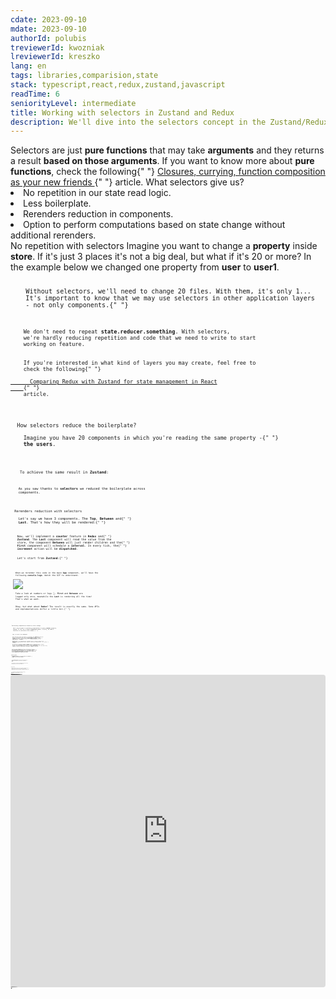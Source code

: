 ```yaml
---
cdate: 2023-09-10
mdate: 2023-09-10
authorId: polubis
treviewerId: kwozniak
lreviewerId: kreszko
lang: en
tags: libraries,comparision,state
stack: typescript,react,redux,zustand,javascript
readTime: 6
seniorityLevel: intermediate
title: Working with selectors in Zustand and Redux
description: We'll dive into the selectors concept in the Zustand/Redux libraries and explore the different use cases for dynamic and static selectors.
---
```


<Prelude label="Why do we need selectors?">
  <M>
    Selectors are just <B>pure functions</B> that may take <B>arguments</B> and
    they returns a result <B>based on those arguments</B>.
  </M>
  <Hint hasBg>
    If you want to know more about <B>pure functions</B>, check the following{" "}
    <A
      outside
      href="/articles/quick-wins/closures-currying-function-composition-as-your-new-friends/"
    >
      Closures, currying, function composition as your new friends
    </A>{" "}
    article.
  </Hint>
  <M>What selectors give us?</M>
  <L ordered>
    <Li>No repetition in our state read logic.</Li>
    <Li>Less boilerplate.</Li>
    <Li>Rerenders reduction in components.</Li>
    <Li>
      Option to perform computations based on state change without additional
      rerenders.
    </Li>
  </L>
</Prelude>

<Section>
  <XL>No repetition with selectors</XL>
  <M>
    Imagine you want to change a <B>property</B> inside <B>store</B>. If it's
    just 3 places it's not a big deal, but what if it's 20 or more? In the
    example below we changed one property from <B>user</B> to <B>user1</B>.
  </M>
  <Code
    mode="dynamic"
    description="In Redux"
    linesCount={5}
    lang="ts"
    changed={[[5, 5]]}
    src="https://raw.githubusercontent.com/polubis/Working-with-selectors-in-Zustand-and-Redux/main/snippets/1.ts"
  />
  <Code
    mode="dynamic"
    description="In Zustand"
    linesCount={5}
    lang="ts"
    changed={[[4, 4]]}
    src="https://raw.githubusercontent.com/polubis/Working-with-selectors-in-Zustand-and-Redux/main/snippets/2.ts"
  />
  <M>
    Without selectors, we'll need to change 20 files. With them, it's only 1...
    It's important to know that we may use selectors in other application layers
    - not only components.{" "}
  </M>
  <Code
    rolled
    mode="dynamic"
    description="In Zustand"
    linesCount={56}
    lang="tsx"
    description="Easier maintenance with selectors in different layers"
    src="https://raw.githubusercontent.com/polubis/Working-with-selectors-in-Zustand-and-Redux/main/snippets/3.ts"
  />
  <M>
    We don't need to repeat <B>state.reducer.something</B>. With selectors,
    we're hardly reducing repetition and code that we need to write to start
    working on feature.
  </M>
  <Hint hasBg>
    If you're interested in what kind of layers you may create, feel free to
    check the following{" "}
    <A
      href="/articles/libraries/comparing-redux-with-zustand-for-state-management-in-react/"
      outside
    >
      Comparing Redux with Zustand for state management in React
    </A>{" "}
    article.
  </Hint>
</Section>

<Section>
  <XL>How selectors reduce the boilerplate?</XL>
  <M>
    Imagine you have 20 components in which you're reading the same property -{" "}
    <B>the users</B>.
  </M>
  <Code
    mode="dynamic"
    linesCount={11}
    lang="tsx"
    description="Without selector in Redux"
    src="https://raw.githubusercontent.com/polubis/Working-with-selectors-in-Zustand-and-Redux/main/snippets/4.ts"
  />
  <Code
    mode="dynamic"
    src="https://raw.githubusercontent.com/polubis/Working-with-selectors-in-Zustand-and-Redux/main/snippets/5.ts"
    description="With selector in Redux"
    linesCount={19}
    lang="tsx"
    added={[
      [3, 3],
      [5, 5],
    ]}
    changed={[
      [13, 13],
      [17, 17],
    ]}
  />
  <M>
    To achieve the same result in <B>Zustand</B>:
  </M>
  <Code
    description="Selectors in Zustand"
    src="https://raw.githubusercontent.com/polubis/Working-with-selectors-in-Zustand-and-Redux/main/snippets/6.ts"
    mode="dynamic"
    linesCount={11}
    lang="tsx"
  />
  <M>
    As you saw thanks to <B>selectors</B> we reduced the boilerplate across
    components.
  </M>
</Section>

<Section>
  <XL>Rerenders reduction with selectors</XL>
  <M>
    Let's say we have 3 components. The <B>Top</B>, <B>Between</B> and{" "}
    <B>Last</B>. That's how they will be rendered:{" "}
  </M>
  <Code
    mode="dynamic"
    lang="tsx"
    linesCount={5}
    src="https://raw.githubusercontent.com/polubis/Working-with-selectors-in-Zustand-and-Redux/main/snippets/7.tsx"
  />
  <M>
    Now, we'll implement a <B>counter</B> feature in <B>Redux</B> and{" "}
    <B>Zustand</B>. The <B>Last</B> component will read the value from the
    store, the component <B>Between</B> will just render children and the{" "}
    <B>First</B> component will schedule a <B>interval</B>. In every tick, the{" "}
    <B>increment</B> action will be <B>dispatched</B>.
  </M>
  <M>
    Let's start from <B>Zustand</B>:{" "}
  </M>
  <Code
    description="The component structure for Zustand example"
    src="https://raw.githubusercontent.com/polubis/Working-with-selectors-in-Zustand-and-Redux/main/snippets/8.tsx"
    mode="dynamic"
    lang="tsx"
    linesCount={28}
    rolled
  />
  <Code
    description="The Zustand store/actions/selectors"
    mode="dynamic"
    src="https://raw.githubusercontent.com/polubis/Working-with-selectors-in-Zustand-and-Redux/main/snippets/9.ts"
    linesCount={24}
    rolled
    lang="ts"
  />
  <M>
    When we rerender this code in the main <B>App</B> component, we'll have the
    following <B>console.logs</B>. Watch the GIF to understand.
  </M>
  <Image
    rolled
    src="https://raw.githubusercontent.com/polubis/Working-with-selectors-in-Zustand-and-Redux/main/snippets/selectors.gif"
    description="The rerenders are performant"
  />
  <M>
    Take a look at numbers or logs 👆. <B>First</B> and <B>Between</B> are
    logged only once, meanwhile the <B>Last</B> is rendering all the time!
    That's what we want.
  </M>
  <M>
    Okay, but what about <B>Redux</B>? The result is exactly the same. Some APIs
    and implementations differ a little bit.{" "}
  </M>
  <Code
    description="The components implementation in Redux"
    mode="dynamic"
    lang="tsx"
    linesCount={37}
    rolled
    src="https://raw.githubusercontent.com/polubis/Working-with-selectors-in-Zustand-and-Redux/main/snippets/10.tsx"
  />
  <Code
    description="Typical slice code in Redux"
    mode="dynamic"
    lang="ts"
    linesCount={23}
    rolled
    src="https://raw.githubusercontent.com/polubis/Working-with-selectors-in-Zustand-and-Redux/main/snippets/11.tsx"
  />
  <Code
    description="Selectors in Redux"
    mode="dynamic"
    linesCount={5}
    src="https://raw.githubusercontent.com/polubis/Working-with-selectors-in-Zustand-and-Redux/main/snippets/12.ts"
    lang="ts"
  />
  <Code
    src="https://raw.githubusercontent.com/polubis/Working-with-selectors-in-Zustand-and-Redux/main/snippets/13.ts"
    description="Redux store setup boilerplate"
    mode="dynamic"
    linesCount={11}
    lang="ts"
  />
</Section>

<Section>
  <XL>Performing computations based on state change</XL>
  <M>
    Let's say we want to perform a computation in every <B>counter</B> property
    change. It will be a simple <B>Fibonacci</B> number. Firstly, we need a
    function to calculate this number.{" "}
  </M>
  <Code
    src="https://raw.githubusercontent.com/polubis/Working-with-selectors-in-Zustand-and-Redux/main/snippets/14.ts"
    mode="dynamic"
    lang="ts"
    linesCount={13}
  />
  <M>
    Now, we need a new <B>selector</B>.
  </M>
  <Code
    src="https://raw.githubusercontent.com/polubis/Working-with-selectors-in-Zustand-and-Redux/main/snippets/15.ts"
    mode="dynamic"
    lang="ts"
    linesCount={6}
  />
  <M>
    This code will work, but there is a problem. The <B>Fibonacci</B> function
    will be executed all the time when the <B>counter store</B> property
    changes. We need to apply here a <B>memoization</B> technique - aka{" "}
    <B>flyweight</B> pattern. We can achieve it in <B>Redux/Zustand</B> with the
    same library - <B>reselect</B>.
  </M>
  <Hint hasBg>
    <B>Memoization</B> is an optimization technique that is used to improve the
    efficiency of algorithms which requires repetitive computations. It's just{" "}
    <B>caching</B>.{" "}
  </Hint>
  <Hint hasBg>
    We can use the built-in <B>React useMemo</B> hook to achieve similar results
    or implement <B>flyweight</B> pattern with a simple <B>JavaScript</B>{" "}
    object. I prefer to use the library to avoid maintenance for such code in my
    codebase and move memoization outside of <B>React</B> ecosystem.
  </Hint>
  <Code
    description="Memoized selector in Redux"
    mode="dynamic"
    linesCount={13}
    src="https://raw.githubusercontent.com/polubis/Working-with-selectors-in-Zustand-and-Redux/main/snippets/16.ts"
    lang="ts"
  />
  <Code
    src="https://raw.githubusercontent.com/polubis/Working-with-selectors-in-Zustand-and-Redux/main/snippets/17.ts"
    linesCount={12}
    description="Memoized selector in Zustand"
    mode="dynamic"
    lang="ts"
  />
  <M>
    With these changes <B>Fibonacci</B> function will be executed only, when we
    pass arguments that are different. It's cool - the previous computation will
    be stored and returned from the <B>cache</B>. It's fancy especially when
    we'll open the same component again - the next ticks will run much faster
    because <B>computations are returned from the cache</B>.
  </M>
</Section>

<Section>
  <XL>Dynamic selectors</XL>
  <M>
    The <B>dynamic selector</B> is the one that makes our component{" "}
    <B>rerender</B>. Let's start with examples:
  </M>
  <Code
    mode="dynamic"
    src="https://raw.githubusercontent.com/polubis/Working-with-selectors-in-Zustand-and-Redux/main/snippets/18.tsx"
    linesCount={19}
    rolled
    description="Dynamic selector in Redux"
    lang="tsx"
  />
  <Code
    mode="dynamic"
    lang="tsx"
    src="https://raw.githubusercontent.com/polubis/Working-with-selectors-in-Zustand-and-Redux/main/snippets/19.tsx"
    linesCount={27}
    rolled
    description="Dynamic selector in Zustand"
  />
  <M>
    So, adding <B>dynamic selector</B> to this code will perform additional{" "}
    <B>rerenders</B> if the property in a state that we're selecting will
    change.
  </M>
  <M>
    These selectors are the most used in <B>React</B> applications, but is there
    an alternative that will not cause a rerender? Yes!
  </M>
</Section>

<Section>
  <XL>Static selectors</XL>
  <M>
    Imagine a situation in which you're not using data from <B>store</B> in your{" "}
    <B>JSX</B> component code, but this data is required to perform some
    operations after the user clicks a button - redirection to different urls.
  </M>
  <Code
    src="https://raw.githubusercontent.com/polubis/Working-with-selectors-in-Zustand-and-Redux/main/snippets/20.tsx"
    mode="dynamic"
    lang="tsx"
    linesCount={18}
  />
  <M>
    So, how we can achieve it without making a rerender? Let's create{" "}
    <B>static selectors</B> for <B>Redux</B> and <B>Zustand</B>. Firstly, the{" "}
    <B>Redux</B>.{" "}
  </M>
  <Code
    description="Static selector in Redux"
    mode="dynamic"
    src="https://raw.githubusercontent.com/polubis/Working-with-selectors-in-Zustand-and-Redux/main/snippets/21.tsx"
    linesCount={23}
    rolled
    lang="tsx"
  />
  <M>
    Now, it's time for <B>Zustand</B>.
  </M>
  <Code
    mode="dynamic"
    lang="tsx"
    src="https://raw.githubusercontent.com/polubis/Working-with-selectors-in-Zustand-and-Redux/main/snippets/22.tsx"
    linesCount={20}
    rolled
    description="Static selector in Zustand"
  />
  <M>
    As you saw we avoided not needed rerenders and thanks to <B>static</B>{" "}
    selectors we just picked small slice of our state.
  </M>
</Section>

<Section>
  <XL>Little tweaks for better readability and naming - conventions</XL>
  <M>
    When I'm writing my applications I'm trying to prepare some conventions and
    then follow them in projects. It keeps my codebase consistent and allows me
    to back to IDE after a long break and still write code in a similar pattern.
    I'm putting these rules inside the repository and saving it in the <B>md</B>{" "}
    file. To be honest it can be any place - u2y.
  </M>
  <M>
    <B>Why I'm saying that?</B>
  </M>
  <M>
    Look at the following example with typical naming conventions that are used
    in <B>Redux</B> or <B>Zustand</B>.
  </M>
  <Code
    mode="dynamic"
    lang="ts"
    linesCount={3}
    src="https://raw.githubusercontent.com/polubis/Working-with-selectors-in-Zustand-and-Redux/main/snippets/23.tsx"
  />
  <M>
    Selectors code quickly will start to be repetitive and will contain the same
    prefixes... Usually, we're using selectors <B>per feature</B> so I'm
    wrapping them with one object and then reusing them in many places. From my
    perspective, it looks much better and it's easier to read but this is just
    an opinion.{" "}
  </M>
  <M>So that's my proposal: </M>
  <Code
    src="https://raw.githubusercontent.com/polubis/Working-with-selectors-in-Zustand-and-Redux/main/snippets/24.tsx"
    mode="dynamic"
    lang="tsx"
    linesCount={5}
  />
  <M>
    In addition, you may use the same approach for your <B>Redux/Zustand</B>{" "}
    actions. It's cool how it makes code modular and reduces repetitive prefixes
    before selectors and actions.{" "}
  </M>
  <Code
    src="https://raw.githubusercontent.com/polubis/Working-with-selectors-in-Zustand-and-Redux/main/snippets/25.tsx"
    mode="dynamic"
    lang="ts"
    linesCount={5}
  />
</Section>

<Demo label="Full example to play with" height="500px">
  <iframe
    src="https://codesandbox.io/embed/working-with-selectors-in-zustand-and-redux-x4rxvt?fontsize=14&hidenavigation=1&theme=dark"
    style="width:100%; height:500px; border:0; border-radius: 4px; overflow:hidden;"
    title="Working with selectors in Zustand and Redux"
    allow="accelerometer; ambient-light-sensor; camera; encrypted-media; geolocation; gyroscope; hid; microphone; midi; payment; usb; vr; xr-spatial-tracking"
    sandbox="allow-forms allow-modals allow-popups allow-presentation allow-same-origin allow-scripts"
  ></iframe>
</Demo>

<Section>
  <XL>Repository to check</XL>
  <M>
    If you want to play with this code go to the following{" "}
    <A
      href="https://github.com/polubis/Working-with-selectors-in-Zustand-and-Redux"
      outside
    >
      repository
    </A>
    .
  </M>
</Section>

<Summary label="Conclusions and thoughts">
  <M>
    We explored the <B>selectors</B> concept in <B>Redux/Zustand</B> and now you
    know how to create <B>dynamic</B> and <B>static</B> selectors.
  </M>
  <M>
    You learned that <B>selectors</B> are an excellent mechanism to reduce
    rendering impact in applications. They provide better readability, reduce
    the extraction of data logic from complex models, and allow us to refactor
    our state read logic faster.
  </M>
  <M>
    I'm <B>encapsulating</B> selectors in <B>objects</B> for better{" "}
    <B>readability</B> and to reduce weird names. Of course, you may have
    different opinion, but I like to structure my code in a consistent way (in
    presented approach we did that). You may have your own approach - just be
    consistent and that's all.{" "}
  </M>
</Summary>
